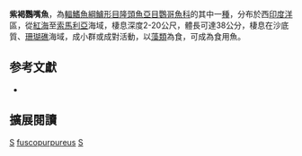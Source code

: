 {{Speciesbox 
| taxon = Scarus fuscopurpureus
| status= LC
| status_system = iucn3.1
| authority = [[Klunzinger|Klunzinger]], 1871
| synonyms = *''Pseudoscarus forskalii fuscopurpureus''<br /><small>Klunzinger, 1871</small>
}}

'''紫褐鸚嘴魚'''，為[[輻鰭魚綱|輻鰭魚綱]][[鱸形目|鱸形目]][[隆頭魚亞目|隆頭魚亞目]][[鸚哥魚科|鸚哥魚科]]的其中一[[種|種]]，分布於西[[印度洋|印度洋]]區，從[[紅海|紅海]]至[[索馬利亞|索馬利亞]]海域，棲息深度2-20公尺，體長可達38公分，棲息在沙底質、[[珊瑚礁|珊瑚礁]]海域，成小群或成對活動，以[[藻類|藻類]]為食，可成為食用魚。

== 参考文獻 ==
*{{FishBase_species|genus=Scarus|species=fuscopurpureus|year=2012|month=7}}

== 擴展閱讀 == 
{{refbegin}}
{{wikispecies-inline|Scarus fuscopurpureus|紫褐鸚嘴魚}}
{{refend}}
{{Taxonbar|from=Q3025072}}

[[Category:食用魚|S]]
[[Category:鸚嘴魚屬|fuscopurpureus]]
[[Category:1871年描述的鱼类|S]]

{{鱸形目小作品}}